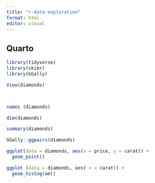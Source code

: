 ```yaml
---
title: "r-data-exploration"
format: html
editor: visual
---
```


## Quarto

```r
library(tidyverse)
library(skimr)
library(GGally)
```

```r
View(diamonds)



names (diamonds)

dim(diamonds)

summary(diamonds)
```

```r
GGally::ggpairs(diamonds)
```

```r

ggplot(data = diamonds, aes(x = price, y = carat)) +
  geom_point()
```

```r
ggplot (data = diamonds, aes( x = carat)) +
  geom_histogram()
```
